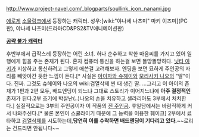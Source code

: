 http://www.project-navel.com/_blogparts/soullink_icon_nanami.jpg

[[에로게]] [[소울링크]]에서 등장하는 캐릭터. 성우:[wiki:"야나세 나츠미" 마키 이즈미](PC판), 야나세 나츠미(드라마CD&PS2&TV애니메이션판)

'''[[공략 불가 캐릭터]]'''

후반부에서 급작스레 등장하는 어린 소녀.
허나 순수하고 착한 마음씨를 가지고 있어 일행에게 힘을 주는 존재가 된다. 혼자 컴퓨터 통신을 하는걸 보면 똘망똘망하다. [[닛타 아키]]가 지상하고 통신하려고 그렇게 애쓴걸 고려해보자. 엔딩을 보면 묘하게 주인공의 자리를 빼앗아간 듯한 느낌이 든다.[* 사실은 [[아이자와 슈헤이]]와 [[모리사키 나오]]의 "딸"이다. 진짜. 그것도 슈헤이와 나오의 wiki:검열삭제 씬 때 생긴 딸. ...그리고 이 아이의 존재가 1편과 2편 모두, 배드엔딩이 되느냐 그대로 스토리가 이어지느냐에 '''아주 결정적인''' 존재가 된다.2부 초기에 박살난(..)나오의 손을 치유하고 셀라리아도 3부에서 처치한다.] 실질적으로는 3부의 주인공이자 이 작품의 [[진 주인공]]. 후일담에서는 바람직하게 커서 나와주신다.[* 물론 본인이 스큘라이기 때문에 그 능력을 이용한 훼이크]
2부에서 료타하고 [[검열삭제]]를 시도하는데,'''당연히 이를 수락하면 배드엔딩이 기다리고 있다.'''~~로리는 건드리면 안됩니다~~
